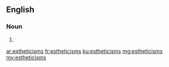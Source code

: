 ==English==

===Noun===
{{head|en|plural}}

# {{plural of|estheticism|lang=en}}

[[ar:estheticisms]]
[[fr:estheticisms]]
[[ku:estheticisms]]
[[mg:estheticisms]]
[[my:estheticisms]]
